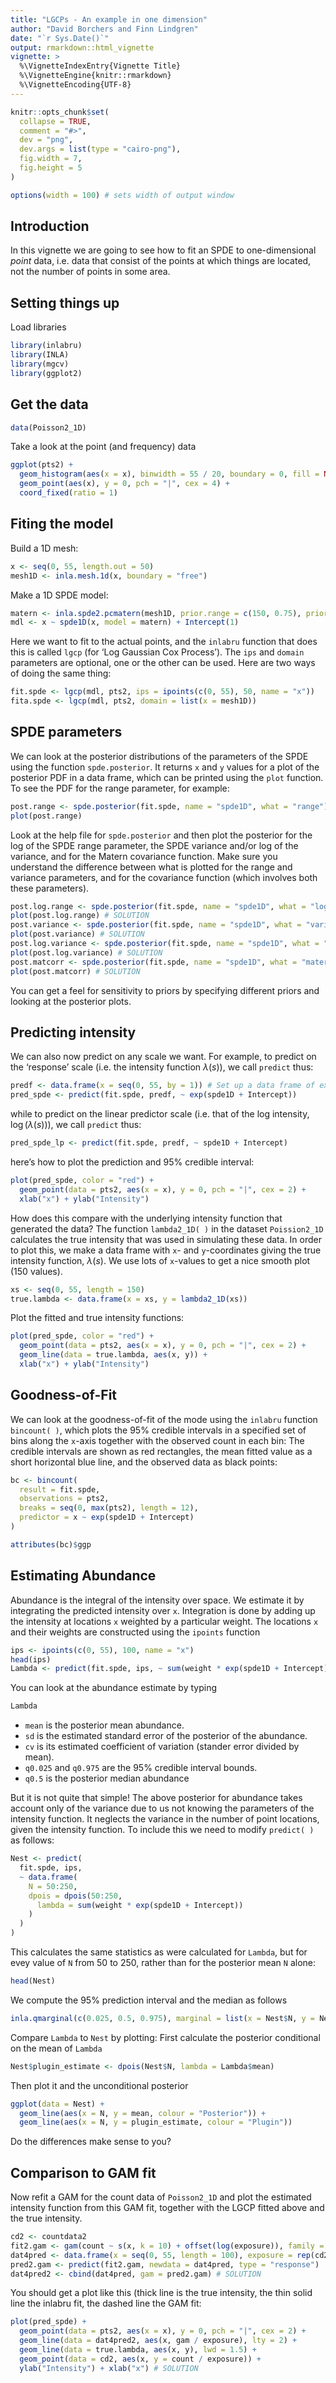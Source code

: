 ```yaml
---
title: "LGCPs - An example in one dimension"
author: "David Borchers and Finn Lindgren"
date: "`r Sys.Date()`"
output: rmarkdown::html_vignette
vignette: >
  %\VignetteIndexEntry{Vignette Title}
  %\VignetteEngine{knitr::rmarkdown}
  %\VignetteEncoding{UTF-8}
---
```


```r
knitr::opts_chunk$set(
  collapse = TRUE,
  comment = "#>",
  dev = "png",
  dev.args = list(type = "cairo-png"),
  fig.width = 7,
  fig.height = 5
)
```


```r
options(width = 100) # sets width of output window
```

Introduction
----------------
In this vignette we are going to see how to fit an SPDE to one-dimensional *point* 
data, i.e. data that consist of the points at which things are located, not the number
of points in some area.

Setting things up
----------------

Load libraries
```r
library(inlabru)
library(INLA)
library(mgcv)
library(ggplot2)
```


Get the data
-----------------------------------

```r
data(Poisson2_1D)
```

Take a look at the point (and frequency) data


```r
ggplot(pts2) +
  geom_histogram(aes(x = x), binwidth = 55 / 20, boundary = 0, fill = NA, color = "black") +
  geom_point(aes(x), y = 0, pch = "|", cex = 4) +
  coord_fixed(ratio = 1)
```

Fiting the model
-----------------------------------
Build a 1D mesh: 

```r
x <- seq(0, 55, length.out = 50)
mesh1D <- inla.mesh.1d(x, boundary = "free")
```

Make a 1D SPDE model:
```r
matern <- inla.spde2.pcmatern(mesh1D, prior.range = c(150, 0.75), prior.sigma = c(0.1, 0.75))
mdl <- x ~ spde1D(x, model = matern) + Intercept(1)
```

Here we want to fit to the actual points, and the `inlabru` function that does this is called `lgcp` (for 'Log Gaussian Cox Process'). The `ips` and `domain` parameters are optional, one or the other can be used.
Here are two ways of doing the same thing:

```r
fit.spde <- lgcp(mdl, pts2, ips = ipoints(c(0, 55), 50, name = "x"))
fita.spde <- lgcp(mdl, pts2, domain = list(x = mesh1D))
```

SPDE parameters 
-----------------------------------

We can look at the posterior distributions of the parameters of the SPDE using the function `spde.posterior`.
It returns `x` and `y` values for a plot of the posterior PDF in a data frame, which can be printed using 
the `plot` function. To see the PDF for the range parameter, for example:


```r
post.range <- spde.posterior(fit.spde, name = "spde1D", what = "range")
plot(post.range)
```

Look at the help file for `spde.posterior` and then plot the posterior for the log of the SPDE range parameter, the 
SPDE variance and/or log of the variance, and for the Matern covariance function. Make sure you understand the difference 
between what is plotted for the range and variance parameters, and for the covariance function 
(which involves both these parameters).

```r
post.log.range <- spde.posterior(fit.spde, name = "spde1D", what = "log.range")
plot(post.log.range) # SOLUTION
post.variance <- spde.posterior(fit.spde, name = "spde1D", what = "variance")
plot(post.variance) # SOLUTION
post.log.variance <- spde.posterior(fit.spde, name = "spde1D", what = "log.variance")
plot(post.log.variance) # SOLUTION
post.matcorr <- spde.posterior(fit.spde, name = "spde1D", what = "matern.correlation")
plot(post.matcorr) # SOLUTION
```

You can get a feel for sensitivity to priors by specifying different priors and looking at the posterior plots.

Predicting intensity
-----------------------------------

We can also now predict on any scale we want. For example, to predict on the 'response' 
scale (i.e. the intensity function $\lambda(s)$), we call `predict` thus:

```r
predf <- data.frame(x = seq(0, 55, by = 1)) # Set up a data frame of explanatory values at which to predict
pred_spde <- predict(fit.spde, predf, ~ exp(spde1D + Intercept))
```

while to predict on the linear predictor scale (i.e. that of the log intensity, 
$\log(\lambda(s))$), we call `predict` thus:

```r
pred_spde_lp <- predict(fit.spde, predf, ~ spde1D + Intercept)
```

here's how to plot the prediction and 95% credible interval:

```r
plot(pred_spde, color = "red") +
  geom_point(data = pts2, aes(x = x), y = 0, pch = "|", cex = 2) +
  xlab("x") + ylab("Intensity")
```

How does this compare with the underlying intensity function that generated the data? 
The function `lambda2_1D( )` in the dataset `Poission2_1D` calculates the true intensity 
that was used in simulating these data. In order to plot this, we make a data frame with 
`x`- and `y`-coordinates giving the true intensity function,  $\lambda(s)$. We use lots 
of `x`-values to get a nice smooth plot (150 values).

```r
xs <- seq(0, 55, length = 150)
true.lambda <- data.frame(x = xs, y = lambda2_1D(xs))
```

Plot the fitted and true intensity functions:

```r
plot(pred_spde, color = "red") +
  geom_point(data = pts2, aes(x = x), y = 0, pch = "|", cex = 2) +
  geom_line(data = true.lambda, aes(x, y)) +
  xlab("x") + ylab("Intensity")
```

Goodness-of-Fit
-----------------------------------

We can look at the goodness-of-fit of the mode using the `inlabru` function `bincount( )`,
which plots the 95% credible intervals in a specified set of bins along the `x`-axis
together with the observed count in each bin:
The credible intervals are shown as red rectangles, the mean fitted value as a short 
horizontal blue line, and the observed data as black points:

```r
bc <- bincount(
  result = fit.spde,
  observations = pts2,
  breaks = seq(0, max(pts2), length = 12),
  predictor = x ~ exp(spde1D + Intercept)
)

attributes(bc)$ggp
```

Estimating Abundance
-----------------------------------

Abundance is the integral of the intensity over space. We estimate it by integrating
the predicted intensity over `x`. Integration is done by adding up the intensity at 
locations `x` weighted by a particular weight. The locations `x` and their weights
are constructed using the `ipoints` function

```r
ips <- ipoints(c(0, 55), 100, name = "x")
head(ips)
Lambda <- predict(fit.spde, ips, ~ sum(weight * exp(spde1D + Intercept)))
```

You can look at the abundance estimate by typing

```r
Lambda
```

* `mean` is the posterior mean abundance.
* `sd` is the estimated standard error of the posterior of the abundance.
* `cv` is its estimated coefficient of variation (stander error divided by mean).
* `q0.025` and `q0.975` are the 95% credible interval bounds.
* `q0.5` is the posterior median abundance

But it is not quite that simple! The above posterior for abundance takes account 
only of the variance due to us not knowing the parameters of the intensity function.
It neglects the variance in the number of point locations, given the intensity function.
To include this we need to modify `predict( )` as follows:


```r
Nest <- predict(
  fit.spde, ips,
  ~ data.frame(
    N = 50:250,
    dpois = dpois(50:250,
      lambda = sum(weight * exp(spde1D + Intercept))
    )
  )
)
```

This calculates the same statistics as were calculated for `Lambda`, but for evey value of `N` from 50 to 250, 
rather than for the posterior mean `N` alone:

```r
head(Nest)
```

We compute the 95% prediction interval and the median as follows

```r
inla.qmarginal(c(0.025, 0.5, 0.975), marginal = list(x = Nest$N, y = Nest$mean))
```

Compare `Lambda` to `Nest` by plotting:
First calculate the posterior conditional on the mean of `Lambda`

```r
Nest$plugin_estimate <- dpois(Nest$N, lambda = Lambda$mean)
```

Then plot it and the unconditional posterior

```r
ggplot(data = Nest) +
  geom_line(aes(x = N, y = mean, colour = "Posterior")) +
  geom_line(aes(x = N, y = plugin_estimate, colour = "Plugin"))
```

Do the differences make sense to you?

Comparison to GAM fit
----------------------------------

Now refit a GAM for the count data of `Poisson2_1D` and plot the 
estimated intensity function from this GAM fit, together with the LGCP fitted above 
and the true intensity.


```r
cd2 <- countdata2
fit2.gam <- gam(count ~ s(x, k = 10) + offset(log(exposure)), family = poisson(), data = cd2)
dat4pred <- data.frame(x = seq(0, 55, length = 100), exposure = rep(cd2$exposure[1], 100))
pred2.gam <- predict(fit2.gam, newdata = dat4pred, type = "response")
dat4pred2 <- cbind(dat4pred, gam = pred2.gam) # SOLUTION
```

You should get a plot like this (thick line is the true intensity, the thin
solid line the inlabru fit, the dashed line the GAM fit:

```r
plot(pred_spde) +
  geom_point(data = pts2, aes(x = x), y = 0, pch = "|", cex = 2) +
  geom_line(data = dat4pred2, aes(x, gam / exposure), lty = 2) +
  geom_line(data = true.lambda, aes(x, y), lwd = 1.5) +
  geom_point(data = cd2, aes(x, y = count / exposure)) +
  ylab("Intensity") + xlab("x") # SOLUTION
```
